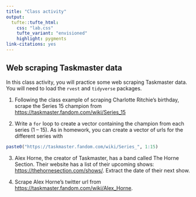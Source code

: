 ```yaml
---
title: "Class activity"
output: 
  tufte::tufte_html:
    css: "lab.css"
    tufte_variant: "envisioned"
    highlight: pygments
link-citations: yes
---
```


## Web scraping Taskmaster data

In this class activity, you will practice some web scraping Taskmaster data. You will need to load the `rvest` and `tidyverse` packages.

1. Following the class example of scraping Charlotte Ritchie's birthday, scrape the Series 15 champion from [https://taskmaster.fandom.com/wiki/Series_15](https://taskmaster.fandom.com/wiki/Series_15)

2. Write a `for` loop to create a vector containing the champion from each series (1 -- 15). As in homework, you can create a vector of urls for the different series with

```r
paste0("https://taskmaster.fandom.com/wiki/Series_", 1:15)
```


3. Alex Horne, the creator of Taskmaster, has a band called The Horne Section. Their website has a list of their upcoming shows: [https://thehornesection.com/shows/](https://thehornesection.com/shows/). Extract the date of their next show.

4. Scrape Alex Horne's twitter url from [https://taskmaster.fandom.com/wiki/Alex_Horne](https://taskmaster.fandom.com/wiki/Alex_Horne).


